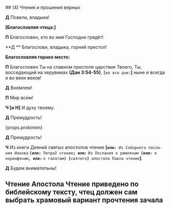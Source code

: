 
<p id="apostol"></p>
## (4) Чтения и прошения верных

**Д** Повели, владыка!

**[Благословляя чтеца:]**

**П** Благословен, кто во имя Господне грядёт!

**Д ** Благослови, владыка, горний престол!

**Благословляя горнее место:**

**П** Благословен Ты на славном престоле царствия Тво­его, Ты, восседающий на херувимах
**(Дан 3:54-55)**,
**`[`**`во все дни:`**]** ныне и всегда и во веки веков!

**Д** Вне́млем!

**П** Мир всем!

**Ч [и Н]** И духу твоему.

**Д** Премудрость!

<div>{props.prokimen}</div>

**Д** Премудрость!

**Ч** Из книги Деяний святых апостолов чтение
**<b>[</b>`или:`**` Из Соборного по­сла­ния Иакова`
**`(или:`**` Петра`**`)`**` чтение`**`; или:`**
`Из Послания к римлянам `**`(или:`**` к коринфянам`**`, или:`**
`к галатам`**`) [`**`святого`**`]`**` апо­сто­ла Павла чтение`**<b>]</b>**.

**Д** Будем внимательны!

## Чтение Апостола <Tooltip>Чтение приведено по библейскому тексту, чтец должен сам выбрать храмовый вариант прочтения зачала</Tooltip>
